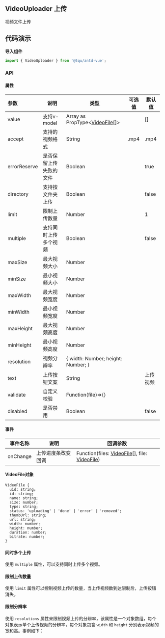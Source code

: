 
<style>{`
.mdTable table th{
  min-width: 120px
}
.mdTable table th:nth-child(1) {
	width: 150px;
}
.mdTable table th:nth-child(2) {
	width: 370px;
}

`}</style>

## VideoUploader 上传

视频文件上传



## 代码演示

**导入组件**

```jsx
import { VideoUploader } from '@tqu/antd-vue';
```


<Story id="组件-videouploader--api" />

### API

#### 属性


<div className="mdTable">

| 参数         | 说明                   | 类型                                             | 可选值 | 默认值   |
| :----------- | ---------------------- | ------------------------------------------------ | ------ | -------- |
| value        | 支持v-model            | Array as PropType<[VideoFile](#videofile对象)[]> |        | []       |
| accept       | 支持的视频格式         | String                                           | .mp4   | .mp4     |
| errorReserve | 是否保留上传失败的文件 | Boolean                                          |        | true     |
| directory    | 支持按文件夹上传       | Boolean                                          |        | false    |
| limit        | 限制上传数量           | Number                                           |        | 1        |
| multiple     | 支持同时上传多个视频   | Boolean                                          |        | false    |
| maxSize      | 最大视频大小           | Number                                           |        |          |
| minSize      | 最小视频大小           | Number                                           |        |          |
| maxWidth     | 最大视频宽度           | Number                                           |        |          |
| minWidth     | 最小视频宽度           | Number                                           |        |          |
| maxHeight    | 最大视频高度           | Number                                           |        |          |
| minHeight    | 最小视频高度           | Number                                           |        |          |
| resolution   | 视频分辨率             | {   width: Number;   height: Number; }           |        |          |
| text         | 上传按钮文案           | String                                           |        | 上传视频 |
| validate     | 自定义校验             | Function(file)=>{}                               |        |          |
| disabled     | 是否禁用               | Boolean                                          |        | false    |

</div>


#### 事件


<div className="mdTable">

| 事件名称           | 说明              | 回调参数 |
| -------------- | ---------------------------------------- | ----------------- |
| onChange | 上传进度条改变回调 | Function(files: [VideoFile](#videofile对象)[], file: [VideoFile](#videofile对象)) |

</div>


#### VideoFile对象
```
VideoFile {
  uid: string;
  id: string;
  name: string;
  size: number;
  type: string;
  status: 'uploading' | 'done' | 'error' | 'removed';
  thumbUrl: string;
  url: string;
  width: number;
  height: number;
  duration: number;
  bitrate: number;
}
```


#### 同时多个上传

使用 `multiple` 属性，可以支持同时上传多个视频。

<Canvas>
  <Story id="组件-videouploader--multiple"/>
</Canvas>

 


#### 限制上传数量

使用 `limit` 属性可以控制视频上传的数量，当上传视频数到达限制后，上传按钮消失。

<Canvas>
  <Story id="组件-videouploader--limit-count"/>
</Canvas>


#### 限制分辨率

使用 `resolutions` 属性来限制视频上传的分辨率，该属性是一个对象数组，每个对象表示单个上传视频的分辨率，每个对象包含 `width` 和 `height` 分别表示视频的宽和高。事例如下：


<Canvas>
  <Story id="组件-videouploader--specs-limit"/>
</Canvas>

